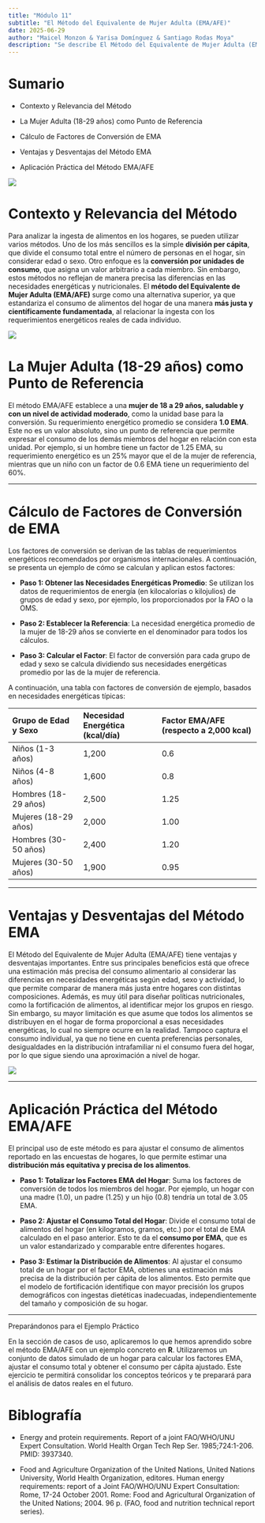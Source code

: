 ```yaml
---
title: "Módulo 11"
subtitle: "El Método del Equivalente de Mujer Adulta (EMA/AFE)"
date: 2025-06-29
author: "Maicel Monzon & Yarisa Domínguez & Santiago Rodas Moya"
description: "Se describe El Método del Equivalente de Mujer Adulta (EMA/AFE), el Contexto y Relevancia del Método, su descripción, el Cálculo de Factores de Conversión de EMA, las Ventajas y Desventajas del método así como su Aplicación Práctica"
---
```


<!-- A continuación, pueden ver la presentación del módulo en formato vídeo sobre el tema propuesto. -->

<!-- {{< video https://youtu.be/c1AqCLDnrTY >}} -->


<!-- [El módulo puede ser descargado desde aquí](/static/videos/videomodulo08.zip) -->



# Sumario

- Contexto y Relevancia del Método

- La Mujer Adulta (18-29 años) como Punto de Referencia

- Cálculo de Factores de Conversión de EMA

- Ventajas y Desventajas del Método EMA

- Aplicación Práctica del Método EMA/AFE

![](/static/images/modulo11.png){fig-align="center"}


# Contexto y Relevancia del Método

Para analizar la ingesta de alimentos en los hogares, se pueden utilizar varios métodos. Uno de los más sencillos es la simple **división per cápita**, que divide el consumo total entre el número de personas en el hogar, sin considerar edad o sexo. Otro enfoque es la **conversión por unidades de consumo**, que asigna un valor arbitrario a cada miembro. Sin embargo, estos métodos no reflejan de manera precisa las diferencias en las necesidades energéticas y nutricionales. El **método del Equivalente de Mujer Adulta (EMA/AFE)** surge como una alternativa superior, ya que estandariza el consumo de alimentos del hogar de una manera **más justa y científicamente fundamentada**, al relacionar la ingesta con los requerimientos energéticos reales de cada individuo.

![](/static/images/modulo11metodos.png){fig-align="center"}


# La Mujer Adulta (18-29 años) como Punto de Referencia


El método EMA/AFE establece a una **mujer de 18 a 29 años, saludable y con un nivel de actividad moderado**, como la unidad base para la conversión. Su requerimiento energético promedio se considera **1.0 EMA**. Este no es un valor absoluto, sino un punto de referencia que permite expresar el consumo de los demás miembros del hogar en relación con esta unidad. Por ejemplo, si un hombre tiene un factor de 1.25 EMA, su requerimiento energético es un 25% mayor que el de la mujer de referencia, mientras que un niño con un factor de 0.6 EMA tiene un requerimiento del 60%.

---

#  Cálculo de Factores de Conversión de EMA

Los factores de conversión se derivan de las tablas de requerimientos energéticos recomendados por organismos internacionales. A continuación, se presenta un ejemplo de cómo se calculan y aplican estos factores:

- **Paso 1: Obtener las Necesidades Energéticas Promedio**: Se utilizan los datos de requerimientos de energía (en kilocalorías o kilojulios) de grupos de edad y sexo, por ejemplo, los proporcionados por la FAO o la OMS.

- **Paso 2: Establecer la Referencia**: La necesidad energética promedio de la mujer de 18-29 años se convierte en el denominador para todos los cálculos.

- **Paso 3: Calcular el Factor**: El factor de conversión para cada grupo de edad y sexo se calcula dividiendo sus necesidades energéticas promedio por las de la mujer de referencia.

A continuación, una tabla con factores de conversión de ejemplo, basados en necesidades energéticas típicas:

| Grupo de Edad y Sexo         | Necesidad Energética (kcal/día) | Factor EMA/AFE (respecto a 2,000 kcal) |
| :--------------------------- | :------------------------------ | :------------------------------------- |
| Niños (1-3 años)             | 1,200                           | 0.6                                    |
| Niños (4-8 años)             | 1,600                           | 0.8                                    |
| Hombres (18-29 años)         | 2,500                           | 1.25                                   |
| Mujeres (18-29 años)         | 2,000                           | 1.00                                   |
| Hombres (30-50 años)         | 2,400                           | 1.20                                   |
| Mujeres (30-50 años)         | 1,900                           | 0.95                                   |

---

# Ventajas y Desventajas del Método EMA

El Método del Equivalente de Mujer Adulta (EMA/AFE) tiene ventajas y desventajas importantes. Entre sus principales beneficios está que ofrece una estimación más precisa del consumo alimentario al considerar las diferencias en necesidades energéticas según edad, sexo y actividad, lo que permite comparar de manera más justa entre hogares con distintas composiciones. Además, es muy útil para diseñar políticas nutricionales, como la fortificación de alimentos, al identificar mejor los grupos en riesgo. Sin embargo, su mayor limitación es que asume que todos los alimentos se distribuyen en el hogar de forma proporcional a esas necesidades energéticas, lo cual no siempre ocurre en la realidad. Tampoco captura el consumo individual, ya que no tiene en cuenta preferencias personales, desigualdades en la distribución intrafamiliar ni el consumo fuera del hogar, por lo que sigue siendo una aproximación a nivel de hogar.

![](/static/images/moodulo11ventajas.png){fig-align="center"}


---

# Aplicación Práctica del Método EMA/AFE

El principal uso de este método es para ajustar el consumo de alimentos reportado en las encuestas de hogares, lo que permite estimar una **distribución más equitativa y precisa de los alimentos**.

- **Paso 1: Totalizar los Factores EMA del Hogar**: Suma los factores de conversión de todos los miembros del hogar. Por ejemplo, un hogar con una madre (1.0), un padre (1.25) y un hijo (0.8) tendría un total de 3.05 EMA.


- **Paso 2: Ajustar el Consumo Total del Hogar**: Divide el consumo total de alimentos del hogar (en kilogramos, gramos, etc.) por el total de EMA calculado en el paso anterior. Esto te da el **consumo por EMA**, que es un valor estandarizado y comparable entre diferentes hogares.


- **Paso 3: Estimar la Distribución de Alimentos**: Al ajustar el consumo total de un hogar por el factor EMA, obtienes una estimación más precisa de la distribución per cápita de los alimentos. Esto permite que el modelo de fortificación identifique con mayor precisión los grupos demográficos con ingestas dietéticas inadecuadas, independientemente del tamaño y composición de su hogar.


---

Preparándonos para el Ejemplo Práctico

En la sección de casos de uso, aplicaremos lo que hemos aprendido sobre el método EMA/AFE con un ejemplo concreto en **R**. Utilizaremos un conjunto de datos simulado de un hogar para calcular los factores EMA, ajustar el consumo total y obtener el consumo per cápita ajustado. Este ejercicio te permitirá consolidar los conceptos teóricos y te preparará para el análisis de datos reales en el futuro.

# Biblografía

- Energy and protein requirements. Report of a joint FAO/WHO/UNU Expert Consultation. World Health Organ Tech Rep Ser. 1985;724:1-206. PMID: 3937340.

- Food and Agriculture Organization of the United Nations, United Nations University, World Health Organization, editores. Human energy requirements: report of a Joint FAO/WHO/UNU Expert Consultation: Rome, 17-24 October 2001. Rome: Food and Agricultural Organization of the United Nations; 2004. 96 p. (FAO, food and nutrition technical report series). 

